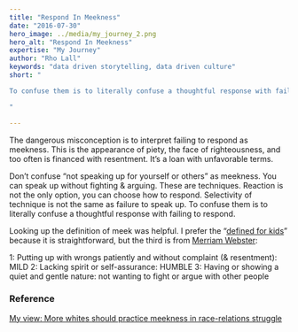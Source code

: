 ```yaml
---
title: "Respond In Meekness"
date: "2016-07-30"
hero_image: ../media/my_journey_2.png
hero_alt: "Respond In Meekness"
expertise: "My Journey"
author: "Rho Lall"
keywords: "data driven storytelling, data driven culture"
short: "

To confuse them is to literally confuse a thoughtful response with failing to respond.

"

---
```


The dangerous misconception is to interpret failing to respond as meekness. This is the appearance of piety, the face of righteousness, and too often is financed with resentment. It’s a loan with unfavorable terms.

Don’t confuse “not speaking up for yourself or others” as meekness. You can speak up without fighting & arguing. These are techniques. Reaction is not the only option, you can choose how to respond. Selectivity of technique is not the same as failure to speak up. To confuse them is to literally confuse a thoughtful response with failing to respond.

Looking up the definition of meek was helpful. I prefer the “[defined for kids](http://wordcentral.com/cgi-bin/student?book=Student&va=meek)” because it is straightforward, but the third is from [Merriam Webster](http://merriam-webster.com/dictionary/meek):

1: Putting up with wrongs patiently and without complaint (& resentment): MILD
2: Lacking spirit or self-assurance: HUMBLE
3: Having or showing a quiet and gentle nature: not wanting to fight or argue with other people

### Reference

[My view: More whites should practice meekness in race-relations struggle](https://www.deseret.com/2016/7/23/20592522/my-view-more-whites-should-practice-meekness-in-race-relations-struggle)